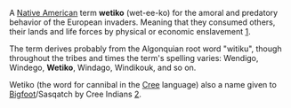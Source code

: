 A [[Native American]] term '''wetiko''' (wet-ee-ko) for the amoral and predatory behavior of the European invaders. Meaning that they consumed others, their lands and life forces by physical or economic enslavement [http://www.solonline.org/repository/file?item_id=8808336].

The term derives probably from the Algonquian root word "witiku", though throughout the tribes and times the term's spelling varies: Wendigo, Windego, '''Wetiko''', Windago, Windikouk, and so on.

Wetiko (the word for cannibal in the [[Cree]] language) also a name given to [[Bigfoot]]/Sasqatch by Cree Indians [http://dinojoe.8m.com/crypto/windigo.html].

{{stub}}
